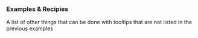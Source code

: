
<Version />

<Meta of={$4TooltipExamplesOtherStories} />

### Examples & Recipies

A list of other things that can be done with tooltips that are not listed in the previous examples

<Story of={$4TooltipExamplesOtherStories.$3OtherExamples} />
